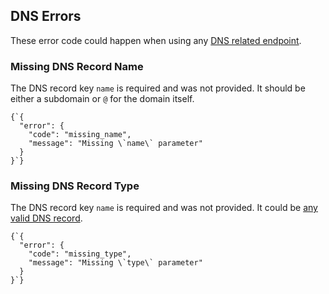 
## DNS Errors

These error code could happen when using any [DNS related endpoint](#endpoints/dns).

### Missing DNS Record Name

The DNS record key `name` is required and was not provided. It should be either a subdomain or `@` for the domain itself.

<Example>
  <Code lang="json">{`{
  "error": {
    "code": "missing_name",
    "message": "Missing \`name\` parameter"
  }
}`}</Code>
</Example>

### Missing DNS Record Type

The DNS record key `name` is required and was not provided. It could be [any valid DNS record](https://en.wikipedia.org/wiki/List_of_DNS_record_types).

<Example>
  <Code lang="json">{`{
  "error": {
    "code": "missing_type",
    "message": "Missing \`type\` parameter"
  }
}`}</Code>
</Example>
